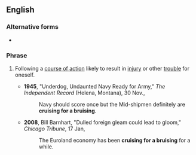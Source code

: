 ==English==

===Alternative forms===
* {{l/en|cruisin' for a bruisin'|cruisin’ for a bruisin’}}

===Phrase===
{{head|en|phrase|head=[[cruising]] [[for]] [[a]] [[bruising]]}}

# {{context|chiefly|US|idiomatic|colloquial|lang=en}} Following a [[course of action]] likely to result in [[injury]] or other [[trouble]] for oneself.
#* '''1945''', "Underdog, Undaunted Navy Ready for Army," ''The Independent Record'' (Helena, Montana), 30 Nov.,
#*: Navy should score once but the Mid-shipmen definitely are '''cruising for a bruising'''.
#* '''2008''', Bill Barnhart, "Dulled foreign gleam could lead to gloom," ''Chicago Tribune'', 17 Jan,
#*: The Euroland economy has been '''cruising for a bruising''' for a while.